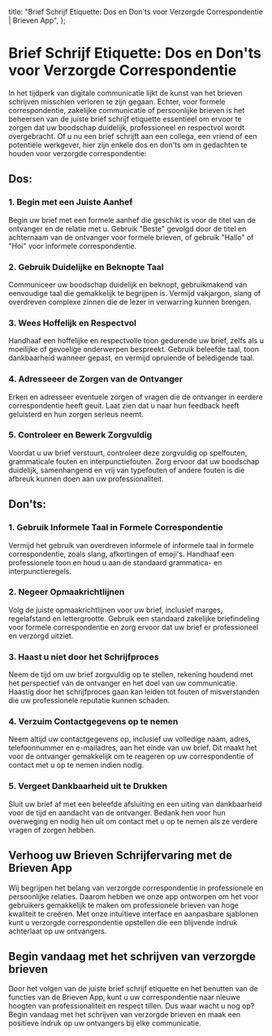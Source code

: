 
  title: "Brief Schrijf Etiquette: Dos en Don'ts voor Verzorgde Correspondentie | Brieven App",
};

# Brief Schrijf Etiquette: Dos en Don'ts voor Verzorgde Correspondentie

<MdxImage src="/blog/letter-writing-etiquette.jpg" alt="Brief Schrijf Etiquette: Dos en Don'ts voor Verzorgde Correspondentie" width={800} height={700} />

In het tijdperk van digitale communicatie lijkt de kunst van het brieven schrijven misschien verloren te zijn gegaan. Echter, voor formele correspondentie, zakelijke communicatie of persoonlijke brieven is het beheersen van de juiste brief schrijf etiquette essentieel om ervoor te zorgen dat uw boodschap duidelijk, professioneel en respectvol wordt overgebracht. Of u nu een brief schrijft aan een collega, een vriend of een potentiële werkgever, hier zijn enkele dos en don'ts om in gedachten te houden voor verzorgde correspondentie:

## Dos:

### 1. Begin met een Juiste Aanhef

Begin uw brief met een formele aanhef die geschikt is voor de titel van de ontvanger en de relatie met u. Gebruik "Beste" gevolgd door de titel en achternaam van de ontvanger voor formele brieven, of gebruik "Hallo" of "Hoi" voor informele correspondentie.

### 2. Gebruik Duidelijke en Beknopte Taal

Communiceer uw boodschap duidelijk en beknopt, gebruikmakend van eenvoudige taal die gemakkelijk te begrijpen is. Vermijd vakjargon, slang of overdreven complexe zinnen die de lezer in verwarring kunnen brengen.

### 3. Wees Hoffelijk en Respectvol

Handhaaf een hoffelijke en respectvolle toon gedurende uw brief, zelfs als u moeilijke of gevoelige onderwerpen bespreekt. Gebruik beleefde taal, toon dankbaarheid wanneer gepast, en vermijd opruiende of beledigende taal.

### 4. Adresseeer de Zorgen van de Ontvanger

Erken en adresseer eventuele zorgen of vragen die de ontvanger in eerdere correspondentie heeft geuit. Laat zien dat u naar hun feedback heeft geluisterd en hun zorgen serieus neemt.

### 5. Controleer en Bewerk Zorgvuldig

Voordat u uw brief verstuurt, controleer deze zorgvuldig op spelfouten, grammaticale fouten en interpunctiefouten. Zorg ervoor dat uw boodschap duidelijk, samenhangend en vrij van typefouten of andere fouten is die afbreuk kunnen doen aan uw professionaliteit.

## Don'ts:

### 1. Gebruik Informele Taal in Formele Correspondentie

Vermijd het gebruik van overdreven informele of informele taal in formele correspondentie, zoals slang, afkortingen of emoji's. Handhaaf een professionele toon en houd u aan de standaard grammatica- en interpunctieregels.

### 2. Negeer Opmaakrichtlijnen

Volg de juiste opmaakrichtlijnen voor uw brief, inclusief marges, regelafstand en lettergrootte. Gebruik een standaard zakelijke briefindeling voor formele correspondentie en zorg ervoor dat uw brief er professioneel en verzorgd uitziet.

### 3. Haast u niet door het Schrijfproces

Neem de tijd om uw brief zorgvuldig op te stellen, rekening houdend met het perspectief van de ontvanger en het doel van uw communicatie. Haastig door het schrijfproces gaan kan leiden tot fouten of misverstanden die uw professionele reputatie kunnen schaden.

### 4. Verzuim Contactgegevens op te nemen

Neem altijd uw contactgegevens op, inclusief uw volledige naam, adres, telefoonnummer en e-mailadres, aan het einde van uw brief. Dit maakt het voor de ontvanger gemakkelijk om te reageren op uw correspondentie of contact met u op te nemen indien nodig.

### 5. Vergeet Dankbaarheid uit te Drukken

Sluit uw brief af met een beleefde afsluiting en een uiting van dankbaarheid voor de tijd en aandacht van de ontvanger. Bedank hen voor hun overweging en nodig hen uit om contact met u op te nemen als ze verdere vragen of zorgen hebben.

## Verhoog uw Brieven Schrijfervaring met de Brieven App

Wij begrijpen het belang van verzorgde correspondentie in professionele en persoonlijke relaties. Daarom hebben we onze app ontworpen om het voor gebruikers gemakkelijk te maken om professionele brieven van hoge kwaliteit te creëren. Met onze intuïtieve interface en aanpasbare sjablonen kunt u verzorgde correspondentie opstellen die een blijvende indruk achterlaat op uw ontvangers.

## Begin vandaag met het schrijven van verzorgde brieven

Door het volgen van de juiste brief schrijf etiquette en het benutten van de functies van de Brieven App, kunt u uw correspondentie naar nieuwe hoogten van professionaliteit en respect tillen. Dus waar wacht u nog op? Begin vandaag met het schrijven van verzorgde brieven en maak een positieve indruk op uw ontvangers bij elke communicatie.
